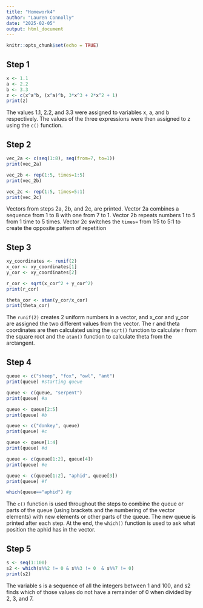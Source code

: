 ```yaml
---
title: "Homework4"
author: "Lauren Connolly"
date: "2025-02-05"
output: html_document
---
```


```r
knitr::opts_chunk$set(echo = TRUE)
```


## Step 1
```r
x <- 1.1
a <- 2.2
b <- 3.3
z <- c(x^a^b, (x^a)^b, 3*x^3 + 2*x^2 + 1)
print(z)
```
The values 1.1, 2.2, and 3.3 were assigned to variables x, a, and b respectively. The values of the three expressions were then assigned to z using the `c()` function.


## Step 2
```r
vec_2a <- c(seq(1:8), seq(from=7, to=1))
print(vec_2a)

vec_2b <- rep(1:5, times=1:5)
print(vec_2b)

vec_2c <- rep(1:5, times=5:1)
print(vec_2c)
```
Vectors from steps 2a, 2b, and 2c, are printed. Vector 2a combines a sequence from 1 to 8 with one from 7 to 1. Vector 2b repeats numbers 1 to 5 from 1 time to 5 times. Vector 2c switches the `times=` from 1:5 to 5:1 to create the opposite pattern of repetition


## Step 3 
```r
xy_coordinates <- runif(2)
x_cor <- xy_coordinates[1]
y_cor <- xy_coordinates[2]

r_cor <- sqrt(x_cor^2 + y_cor^2)
print(r_cor)

theta_cor <- atan(y_cor/x_cor) 
print(theta_cor)
```
The `runif(2)` creates 2 uniform numbers in a vector, and x_cor and y_cor are assigned the two different values from the vector. The r and theta coordinates are then calculated using the `sqrt()` function to calculate r from the square root and the `atan()` function to calculate theta from the arctangent.


## Step 4
```r
queue <- c("sheep", "fox", "owl", "ant")
print(queue) #starting queue

queue <- c(queue, "serpent")
print(queue) #a

queue <- queue[2:5]
print(queue) #b

queue <- c("donkey", queue)
print(queue) #c

queue <- queue[1:4]
print(queue) #d

queue <- c(queue[1:2], queue[4])
print(queue) #e

queue <- c(queue[1:2], "aphid", queue[3])
print(queue) #f

which(queue=="aphid") #g
```
The `c()` function is used throughout the steps to combine the queue or parts of the queue (using brackets and the numbering of the vector elements) with new elements or other parts of the queue. The new queue is printed after each step. At the end, the `which()` function is used to ask what position the aphid has in the vector. 


## Step 5
```r
s <- seq(1:100)
s2 <- which(s%%2 != 0 & s%%3 != 0  & s%%7 != 0)
print(s2)
```
The variable s is a sequence of all the integers between 1 and 100, and s2 finds which of those values do not have a remainder of 0 when divided by 2, 3, and 7.
